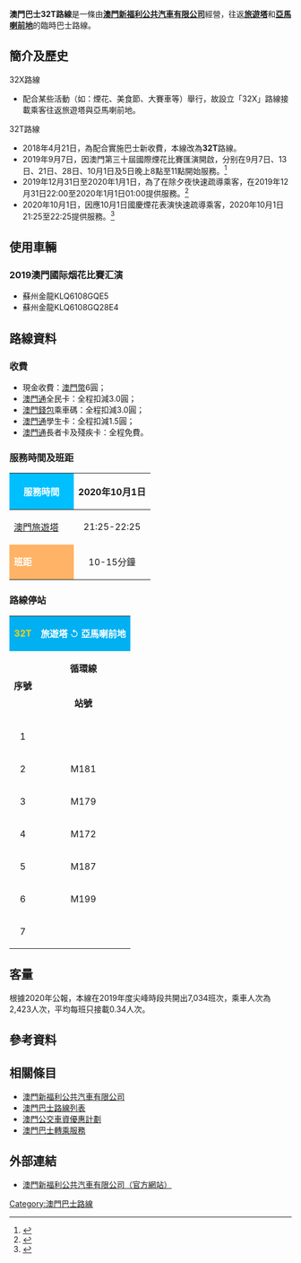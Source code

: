{{澳門巴士路線基礎資訊
|路線號碼=32T
|代表圖像=Missing image text.svg
|圖像尺寸=
|代表圖像二=
|圖像尺寸二=
|代表圖像三=
|圖像尺寸三=
|經營者=澳門新福利公共汽車有限公司
|經營者二=
|所屬車廠=旅遊塔車場
|路線用車=蘇州金龍KLQ6108GQ28E4<br>蘇州金龍KLQ6108GQE5
|路綫資訊=
|起點站=[[澳門旅遊塔|澳門旅遊塔]]
|途經地點=
|去程途經地點=南灣湖景大馬路、南灣大馬路
|回程途經地點=南灣湖景大馬路
|終點站=[[亞馬喇前地_(巴士總站)|亞馬喇前地]]（循環點）
|路線性質=臨時循環線
|全程行駛里程=
|全程行車時間=
|單程行車時間=
|服務時間=2019年12月31日
|起點站服務時間=
|終點站服務時間=
|班次頻率=10-15分鐘
|全程收費=6
|收費備註=
|分段收費站點=
|去程分段收費站點=
|回程分段收費站點=
|替代路線=
|主要競爭交通=[[澳門巴士9A路線|9A]]、[[澳門巴士23路線|23]]、[[澳門巴士32路線|32]]
|備註=
}}

'''澳門巴士32T路線'''是一條由'''[[澳門新福利公共汽車有限公司|澳門新福利公共汽車有限公司]]'''經營，往返'''[[澳門旅遊塔|旅遊塔]]'''和'''[[亞馬喇前地_(巴士總站)|亞馬喇前地]]'''的臨時巴士路線。

== 簡介及歷史 ==
;32X路線
* 配合某些活動（如：煙花、美食節、大賽車等）舉行，故設立「32X」路線接載乘客往返旅遊塔與亞馬喇前地。

;32T路線
*2018年4月21日，為配合實施巴士新收費，本線改為'''32T'''路線。
*2019年9月7日，因澳門第三十屆國際煙花比賽匯演開啟，分别在9月7日、13日、21日、28日、10月1日及5日晚上8點至11點開始服務。<ref>{{cite news |title=
煙花匯演巴士服務安排|url=https://www.dsat.gov.mo/bus/site/bus_news_detail.aspx?a_id=6C49CCD9175CBC66BD21B828B54DDEB4 |publisher=[[交通事務局|交通事務局]] |date=2019-09-04}}</ref>
*2019年12月31日至2020年1月1日，為了在除夕夜快速疏導乘客，在2019年12月31日22:00至2020年1月1日01:00提供服務。<ref>{{cite news |title=除夕夜巴士延長服務 夜間線增班次疏人流 |url=https://www.dsat.gov.mo/bus/site/bus_news_detail.aspx?a_id=E9AAC589D89813F1953E3CC2A656E4A3 |publisher=[[交通事務局|交通事務局]] |date=2019-12-30 |accessdate=2019-12-31 |archive-date=2020-09-24 |archive-url=https://web.archive.org/web/20200924190059/https://www.dsat.gov.mo/bus/site/bus_news_detail.aspx?a_id=E9AAC589D89813F1953E3CC2A656E4A3 |dead-url=no }}</ref>
*2020年10月1日，因應10月1日國慶煙花表演快速疏導乘客，2020年10月1日21:25至22:25提供服務。<ref>{{cite news |title=
國慶煙花表演延長部份巴士服務和實施臨時交通安排流|url=https://www.dsat.gov.mo/bus/site/bus_news_detail.aspx?a_id=01AC6227F8F5BE54B6C6EE218936E08B |publisher=[[交通事務局|交通事務局]] |date=2020-09-30}}</ref>

==使用車輛==
===2019澳門國际烟花比賽汇演===
*蘇州金龍KLQ6108GQE5
*蘇州金龍KLQ6108GQ28E4

== 路線資料 ==
===收費===
*現金收費：[[澳門幣|澳門幣]]6圓；
*[[澳門通|澳門通]]全民卡：全程扣減3.0圓；
*[[澳門通|澳門錢包]]乘車碼：全程扣減3.0圓；
*[[澳門通|澳門通]]學生卡：全程扣減1.5圓；
*[[澳門通|澳門通]]長者卡及殘疾卡：全程免費。

===服務時間及班距===
{| class="grey sortable wikitable" style="width:70%" 
|-
!style="background:#00BFFF; color:white" width="25%" |'''服務時間'''
! width="25%" |2020年10月1日
|-
! [[澳門旅遊塔|澳門旅遊塔]]
| align="center" | 21:25-22:25
|-
!style="background:#FFB366; color:white" width="25%"|'''班距'''
| align="center" width="30%" | 10-15分鐘
|}

===路線停站===
{| width=30%  class="wikitable" style="text-align: center; font-family: Arial"
|-
| style="background:#00B0F0; color:#FED200" align="center"  | '''32T'''
| colspan="2" style="background:#00B0F0; color:white" align="center" | '''旅遊塔''' ↺ '''亞馬喇前地'''
|- style="background: #FED200; color:black" align="center" 
| rowspan="2" |'''序號'''
| colspan="2" |''' 循環線'''
|- style="background: #FED200; color:black" align="center"
|'''站號'''
|'''站名'''
|-
| 1||
|[[澳門旅遊塔|澳門旅遊塔臨時站]]
|-
| 2|| M181
|[[燒灰爐|燒灰爐]]
|-
| 3|| M179
|巴掌圍
|-
| 4|| M172
|[[亞馬喇前地_(巴士總站)|亞馬喇前地]]
|-
| 5|| M187
|區華利前地
|-
| 6|| M199
|南灣湖景大馬路
|-
| 7||
|[[澳門旅遊塔|澳門旅遊塔臨時站]]
|}

==客量==
根據2020年公報，本線在2019年度尖峰時段共開出7,034班次，乘車人次為2,423人次，平均每班只接載0.34人次。
==參考資料==
<div class="references-small">
<references/>
</div>

==相關條目==
*[[澳門新福利公共汽車有限公司|澳門新福利公共汽車有限公司]]
*[[澳門巴士路線列表|澳門巴士路線列表]]
*[[澳門公交車資優惠計劃|澳門公交車資優惠計劃]]
*[[澳門巴士轉乘服務|澳門巴士轉乘服務]]

== 外部連結 ==
*[http://www.transmac.com.mo/ 澳門新福利公共汽車有限公司（官方網站）] {{Wayback|url=http://www.transmac.com.mo/ |date=20100310023129 }}
{{澳門巴士路線列表}}[[Category:澳門巴士路線|Category:澳門巴士路線]]